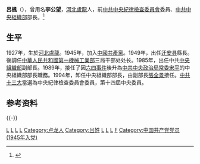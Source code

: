'''呂楓'''（{{bd|1927年|1月|2022年|6月1日|catIdx=L呂}}），曾用名'''李公望'''，[[河北|河北]][[盧龍|盧龍]]人，前[[中共中央紀律檢查委員會|中共中央紀律檢查委員會]]委員、[[中共中央組織部|中共中央組織部]]部長。<ref>{{Cite web |author=岳怀让 |date=2022-06-10 |title=中共中央组织部原部长吕枫逝世，享年95岁 |url=https://www.thepaper.cn/newsDetail_forward_18511074 |website=澎湃新闻 |access-date=2022-06-14}}</ref>

==生平==
1927年，生於[[河北|河北]][[盧龍|盧龍]]。1945年，加入[[中國共產黨|中國共產黨]]。1949年，出任[[迁安县|迁安县]]縣長。後調任[[中華人民共和國第一機械工業部|中華人民共和國第一機械工業部]]三局干部处处长。1985年，出任中共[[中共中央组织部|中央組織部]]副部長。1989年，接任了因[[六四事件|六四事件]]後升為[[中共中央政治局常委|中共中央政治局常委]][[宋平|宋平]]的中央組織部部長職務。1994年，卸任中央組織部部長，由副部長[[張全景|張全景]]接任。[[中共十三大|中共十三大]]當選為中央紀律檢查委員會委員，第十四屆中央委員。

== 参考资料 ==
{{Reflist}}

{{中国政治人物小作品}}

{{-}}
{{start box}}
{{s-before|[[宋平|宋平]]|}}
{{s-title|[[中共中央組織部|中共中央組織部]]部長|1989年－1994年}}
{{s-after|[[張全景|張全景]]|}}
{{end box}}
{{中共中央组织部部长}}

[[Category:中共十二大代表|L]]
[[Category:中共十三大代表|L]]
[[Category:中共十四大代表|L]]
[[Category:中共十五大代表|L]]
[[Category:卢龙人|Category:卢龙人]]
[[Category:吕姓|Category:吕姓]]
[[Category:中国共产党第十四届中央委员会委员|L]]
[[Category:中国共产党第十三届中央纪律检查委员会委员|L]]
[[Category:秦皇島人|L]]
[[Category:呂姓|F]]
[[Category:中国共产党党员_(1945年入党)|Category:中国共产党党员 (1945年入党)]]